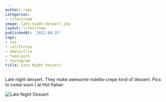 ```yaml
---
author: rami
categories:
- Lifestream
image: late-night-dessert.jpg
layout: lifestream
publishedAt: '2012-08-25'
tags:
- usa
- california
- emeryville
- food-porn
- instagram
title: Late Night Dessert
---
```


Late night dessert. They make awesome nutella-crepe kind of dessert. Pics to come soon | at Hot Italian

![Late Night Dessert](/assets/images/content/lifestream/late-night-dessert.jpg)
